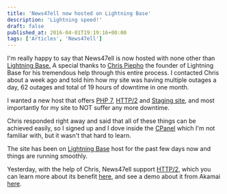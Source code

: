 ```yaml
---
title: 'News47ell now hosted on Lightning Base'
description: 'Lightning speed!'
draft: false
published_at: 2016-04-01T19:19:16+00:00
tags: ['Articles', 'News47ell']
---
```


I'm really happy to say that News47ell is now hosted with none other than [Lightning Base.][1] A special thanks to [Chris Piepho][2] the founder of Lightning Base for his tremendous help through this entire process.
I contacted Chris about a week ago and told him how my site was having multiple outages a day, 62 outages and total of 19 hours of downtime in one month.

I wanted a new host that offers [PHP 7][3], [HTTP/2][4] and [Staging site][5], and most importantly for my site to NOT suffer any more downtime.

Chris responded right away and said that all of these things can be achieved easily, so I signed up and I dove inside the [CPanel][6] which I'm not familiar with, but it wasn't that hard to learn.

The site has been on [Lightning Base][1] host for the past few days now and things are running smoothly.

Yesterday, with the help of Chris, News47ell support [HTTP/2][7], which you can learn more about its benefit [here][8], and see a demo about it from Akamai [here][9].

[1]: https://www.news47ell.com/recommends/lightning-base/
[2]: https://www.linkedin.com/in/chrispiepho
[3]: http://www.hongkiat.com/blog/php7/
[4]: https://lightningbase.com/company-news/public-beta-announcement-http2-https-caching/
[5]: https://lightningbase.com/company-news/new-feature-clone-your-site/
[6]: http://x3demoa.cpx3demo.com:2082/login/?user=x3demoa&pass=x3demoa
[7]: https://en.wikipedia.org/wiki/HTTP/2 'http 2 - Google Search'
[8]: https://www.mnot.net/blog/2014/01/30/http2_expectations 'HTTP/2 Server Push — WordPress Plugins'
[9]: https://http2.akamai.com/demo
